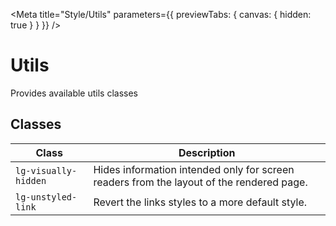 
<Meta title="Style/Utils" parameters={{ previewTabs: { canvas: { hidden: true } } }} />

# Utils
Provides available utils classes

## Classes
| Class | Description |
|------|-------------|
| ``lg-visually-hidden`` | Hides information intended only for screen readers from the layout of the rendered page. |
| ``lg-unstyled-link`` | Revert the links styles to a more default style. |
